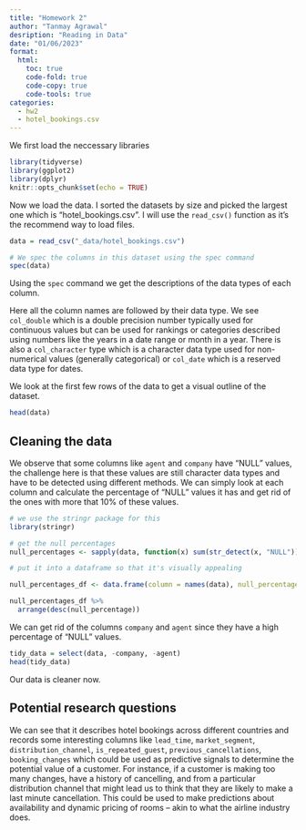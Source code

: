 ```yaml
---
title: "Homework 2"
author: "Tanmay Agrawal"
desription: "Reading in Data"
date: "01/06/2023"
format:
  html:
    toc: true
    code-fold: true
    code-copy: true
    code-tools: true
categories:
  - hw2
  - hotel_bookings.csv
---
```


We first load the neccessary libraries

```r
library(tidyverse)
library(ggplot2)
library(dplyr)
knitr::opts_chunk$set(echo = TRUE)
```

Now we load the data. I sorted the datasets by size and picked the largest one which is "hotel_bookings.csv". I will use the `read_csv()` function as it's the recommend way to load files.

```r
data = read_csv("_data/hotel_bookings.csv")

# We spec the columns in this dataset using the spec command
spec(data)
```

Using the `spec` command we get the descriptions of the data types of each column.
  
Here all the column names are followed by their data type.
We see `col_double` which is a double precision number typically used for continuous values but can be used for rankings or categories described using numbers like the years in a date range or month in a year. There is also a `col_character` type which is a character data type used for non-numerical values (generally categorical) or `col_date` which is a reserved data type for dates.

We look at the first few rows of the data to get a visual outline of the dataset.

```r
head(data)
```

## Cleaning the data

We observe that some columns like `agent` and `company` have "NULL" values, the challenge here is that these values are still character data types and have to be detected using different methods. We can simply look at each column and calculate the percentage of "NULL" values it has and get rid of the ones with more that 10% of these values.

```r
# we use the stringr package for this
library(stringr)

# get the null percentages
null_percentages <- sapply(data, function(x) sum(str_detect(x, "NULL"))/length(x))

# put it into a dataframe so that it's visually appealing

null_percentages_df <- data.frame(column = names(data), null_percentage = null_percentages)

null_percentages_df %>%
  arrange(desc(null_percentage))
```

We can get rid of the columns `company` and `agent` since they have a high percentage of "NULL" values.

```r
tidy_data = select(data, -company, -agent)
head(tidy_data)
```

Our data is cleaner now.

## Potential research questions

We can see that it describes hotel bookings across different countries and records some interesting columns like `lead_time`, `market_segment`, `distribution_channel`, `is_repeated_guest`, `previous_cancellations`, `booking_changes` which could be used as predictive signals to determine the potential value of a customer. For instance, if a customer is making too many changes, have a history of cancelling, and from a particular distribution channel that might lead us to think that they are likely to make a last minute cancellation. This could be used to make predictions about availability and dynamic pricing of rooms -- akin to what the airline industry does.